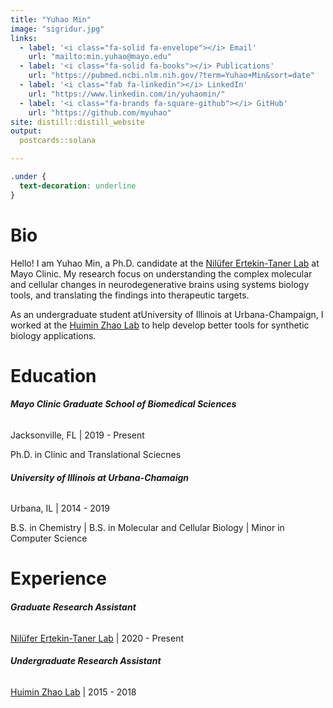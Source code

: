 ```yaml
---
title: "Yuhao Min"
image: "sigridur.jpg"
links:
  - label: '<i class="fa-solid fa-envelope"></i> Email'
    url: "mailto:min.yuhao@mayo.edu"
  - label: '<i class="fa-solid fa-books"></i> Publications' 
    url: "https://pubmed.ncbi.nlm.nih.gov/?term=Yuhao+Min&sort=date"
  - label: '<i class="fab fa-linkedin"></i> LinkedIn'
    url: "https://www.linkedin.com/in/yuhaomin/"
  - label: '<i class="fa-brands fa-square-github"></i> GitHub'
    url: "https://github.com/myuhao"
site: distill::distill_website
output:
  postcards::solana

---
```


```css
.under {
  text-decoration: underline
}

```


# Bio

Hello! I am Yuhao Min, a Ph.D. candidate at the [Nilüfer Ertekin-Taner Lab](https://www.mayo.edu/research/labs/genetics-of-alzheimers-disease-and-endophenotypes/overview) at Mayo Clinic. My research focus on understanding the complex molecular and cellular changes in neurodegenerative brains using systems biology tools, and translating the findings into therapeutic targets.

As an undergraduate student atUniversity of Illinois at Urbana-Champaign, I worked at the [Huimin Zhao Lab](http://faculty.scs.illinois.edu/~zhaogrp/) to help develop better tools for synthetic biology applications.


# Education

###### <span class="under">**Mayo Clinic Graduate School of Biomedical Sciences**</span>

Jacksonville, FL | 2019 - Present

Ph.D. in Clinic and Translational Sciecnes 


###### <span class="under">**University of Illinois at Urbana-Chamaign**</span>

Urbana, IL | 2014 - 2019

B.S. in Chemistry | B.S. in Molecular and Cellular Biology | Minor in Computer Science 

# Experience

###### <span class="under">**Graduate Research Assistant**<span>

[Nilüfer Ertekin-Taner Lab](https://www.mayo.edu/research/labs/genetics-of-alzheimers-disease-and-endophenotypes/overview) | 2020 - Present

###### <span class="under">**Undergraduate Research Assistant**<span>

[Huimin Zhao Lab](http://faculty.scs.illinois.edu/~zhaogrp/) | 2015 - 2018